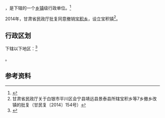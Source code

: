 {{中国乡级行政区|62/04/03/201/000}}

'''{{PAGENAMEBASE}}'''，是{{PRC admin/fullname|62/04/03/201/000|3}}下辖的一个[[乡镇|乡镇]]级行政单位。<ref>{{PRC admin/ref sgc|{{PRC admin/parent|62/04/03/201/000}}}}</ref>

2014年，甘肃省民政厅批复同意撤销[[宝积乡|宝积乡]]，设立宝积镇<ref>甘肃省民政厅关于白银市平川区会宁县靖远县景泰县所辖宝积乡等7乡撤乡改镇的批复（甘民复〔2014〕154号）</ref>。

== 行政区划 ==

{{PAGENAMEBASE}}下辖以下地区：<ref>{{PRC admin/ref sgc|62/04/03/201/000}}</ref>

{{PRC admin/children|62/04/03/201/000}}。

== 参考资料 ==

{{reflist}}

{{行政区划小作品}}
{{PRC admin/navcat|62/04/03/201/000}}